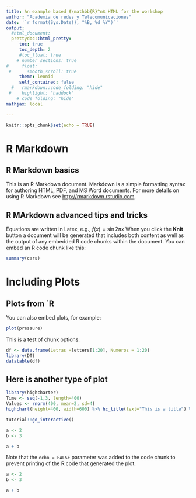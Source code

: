 ```yaml
---
title: An example based $\mathbb{R}^n$ HTML for the workshop
author: "Academia de redes y Telecomunicaciones"
date: '`r format(Sys.Date(), "%B, %d %Y")`'
output: 
  #html_document:
  prettydoc::html_pretty:
     toc: true
     toc_depth: 2
     #toc_float: true
    # number_sections: true
#     float:
 #      smooth_scroll: true
     theme: leonid
     self_contained: false
  #   rmarkdown::code_folding: "hide"
 #    highlight: "haddock"
    # code_folding: "hide"
mathjax: local

---
```


```r
knitr::opts_chunk$set(echo = TRUE)
```



# R Markdown

## R Markdown basics

This is an R Markdown document. Markdown is a simple formatting syntax for authoring HTML, PDF, and MS Word documents. For more details on using R Markdown see <http://rmarkdown.rstudio.com>.

## R MArkdown advanced tips and tricks
Equations are written in Latex, e.g., $f(x) = \sin{2 \pi x}$
When you click the **Knit** button a document will be generated that includes both content as well as the output of any embedded R code chunks within the document. You can embed an R code chunk like this:

```r
summary(cars)
```

# Including Plots

## Plots from `R

You can also embed plots, for example:

```r
plot(pressure)
```


This is a test of chunk options:

```r
df <- data.frame(Letras =letters[1:20], Numeros = 1:20)
library(DT)
datatable(df)

```


##  Here is another type of plot

```r
library(highcharter)
Time <- seq(-1,3, length=400)
Values <- rnorm(400, mean=2, sd=4)
highchart(height=400, width=600) %>% hc_title(text="This is a title") %>% hc_add_series(data=data.frame(Time,Values), name = "Normal samples", type = "line", mapping=hcaes(x=Time, y=Values)) %>% hc_tooltip(crosshairs = TRUE, headerFormat = "", pointFormat = "{series.name}:<br/> <b>Values</b>:{point.y}<br/> <b>Time</b>: {point.x}<br/>.") %>% hc_drilldown()

```


```r
tutorial::go_interactive()
```

```r
a <- 2
b <- 3

a + b
```





Note that the `echo = FALSE` parameter was added to the code chunk to prevent printing of the R code that generated the plot.




```r
a <- 2
b <- 3

a + b
```